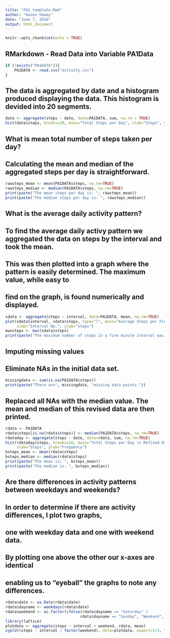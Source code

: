 ```yaml
---
title: "PA1_template.Rmd"
author: "Keven Howey"
date: "June 7, 2016"
output: html_document
---
```


```r
knitr::opts_chunk$set(echo = TRUE)
```
## RMarkdown - Read Data into Variable PA1Data

```r
if (!exists("PA1DATA")){
    PA1DATA <- read.csv("activity.csv")
}

```

## The data is aggregated by date and a histogram produced displaying the data. This histogram is devided into 20 segments.
```r
data <- aggregate(steps ~ date, data=PA1DATA, sum, na.rm = TRUE)
hist(data$steps, breaks=20, main="Total Steps per Day", xlab="Steps", ylab="Frequency")
```
## What is mean total number of steps taken per day?
## Calculating the mean and median of the aggregated steps per day is straightforward.
```r
rawsteps_mean <- mean(PA1DATA$steps, na.rm=TRUE)
rawsteps_median <- median(PA1DATA$steps, na.rm=TRUE)
print(paste("The mean steps per day is: ", rawsteps_mean))
print(paste("The median steps per day is: ", rawsteps_median))
```
## What is the average daily activity pattern?
## To find the average daily activy pattern we aggregated the data on steps by the interval and took the mean. 
## This was then plotted into a graph where the pattern is easily determined. The maximum value, while easy to 
## find on the graph, is found numerically and displayed.
```r
sdata <- aggregate(steps ~ interval, data=PA1DATA, mean, na.rm=TRUE)
plot(sdata$interval, sdata$steps, type="l", main="Average Steps per Five Minute Interval",
     xlab="Interval No.", ylab="steps")
maxsteps <- max(sdata$steps)
print(paste("The maximum number of steps in a five minute interval was: ", maxsteps))
```
## Imputing missing values
## Eliminate NAs in the initial data set.
```r
missingdata <- sum(is.na(PA1DATA$steps))
print(paste("There are", missingdata, "missing data points."))
```
## Replaced all NAs with the median value. The mean and median of this revised data are then printed.
```r
rdata <- PA1DATA
rdata$steps[is.na(rdata$steps)] <- median(PA1DATA$steps, na.rm=TRUE)
rdataday <- aggregate(steps ~ date, data=rdata, sum, na.rm=TRUE)
hist(rdataday$steps, breaks=20, main="Total Steps per Day \n Refined Data",
     xlab="Steps", ylab="Frequency")
bsteps_mean <- mean(rdata$steps)
bsteps_median <- median(rdata$steps)
print(paste("The mean is: ", bsteps_mean))
print(paste("The median is: ", bsteps_median))
```
## Are there differences in activity patterns between weekdays and weekends?
## In order to determine if there are activity differences, I plot two graphs, 
## one with weekday data and one with weekend data. 
## By plotting one above the other our x-axes are identical 
## enabling us to “eyeball” the graphs to note any differences.
```r
rdata$date <- as.Date(rdata$date)
rdata$dayname <- weekdays(rdata$date)
rdata$weekend <- as.factor(ifelse(rdata$dayname == "Saturday" |
                                 rdata$dayname == "Sunday", "Weekend", "Weekday"))
library(lattice)
plotdata <- aggregate(steps ~ interval + weekend, rdata, mean)
xyplot(steps ~ interval | factor(weekend), data=plotdata, aspect=1/3, type="l")
```